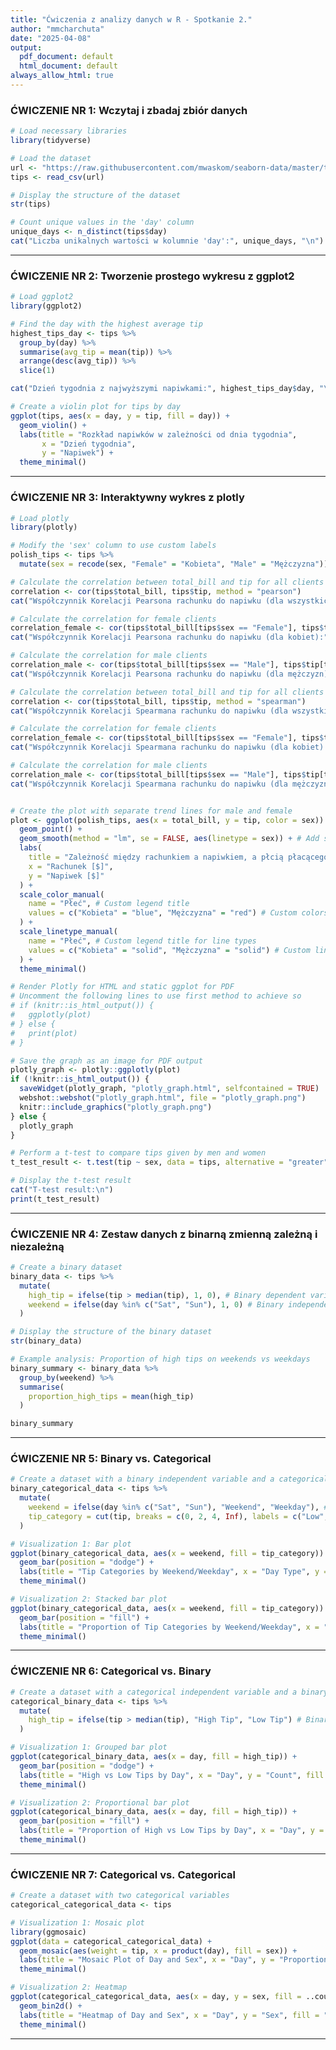 ```yaml
---
title: "Ćwiczenia z analizy danych w R - Spotkanie 2."
author: "mmcharchuta"
date: "2025-04-08"
output:
  pdf_document: default
  html_document: default
always_allow_html: true
---
```


### ĆWICZENIE NR 1: Wczytaj i zbadaj zbiór danych

```r
# Load necessary libraries
library(tidyverse)

# Load the dataset
url <- "https://raw.githubusercontent.com/mwaskom/seaborn-data/master/tips.csv"
tips <- read_csv(url)

# Display the structure of the dataset
str(tips)

# Count unique values in the 'day' column
unique_days <- n_distinct(tips$day)
cat("Liczba unikalnych wartości w kolumnie 'day':", unique_days, "\n")
```

---

### ĆWICZENIE NR 2: Tworzenie prostego wykresu z ggplot2

```r
# Load ggplot2
library(ggplot2)

# Find the day with the highest average tip
highest_tips_day <- tips %>%
  group_by(day) %>%
  summarise(avg_tip = mean(tip)) %>%
  arrange(desc(avg_tip)) %>%
  slice(1)

cat("Dzień tygodnia z najwyższymi napiwkami:", highest_tips_day$day, "\n")

# Create a violin plot for tips by day
ggplot(tips, aes(x = day, y = tip, fill = day)) +
  geom_violin() +
  labs(title = "Rozkład napiwków w zależności od dnia tygodnia",
       x = "Dzień tygodnia",
       y = "Napiwek") +
  theme_minimal()
```

---

### ĆWICZENIE NR 3: Interaktywny wykres z plotly

```r
# Load plotly
library(plotly)

# Modify the 'sex' column to use custom labels
polish_tips <- tips %>%
  mutate(sex = recode(sex, "Female" = "Kobieta", "Male" = "Mężczyzna"))

# Calculate the correlation between total_bill and tip for all clients
correlation <- cor(tips$total_bill, tips$tip, method = "pearson")
cat("Współczynnik Korelacji Pearsona rachunku do napiwku (dla wszystkich):", correlation, "\n")

# Calculate the correlation for female clients
correlation_female <- cor(tips$total_bill[tips$sex == "Female"], tips$tip[tips$sex == "Female"], method = "pearson")
cat("Współczynnik Korelacji Pearsona rachunku do napiwku (dla kobiet):", correlation_female, "\n")

# Calculate the correlation for male clients
correlation_male <- cor(tips$total_bill[tips$sex == "Male"], tips$tip[tips$sex == "Male"], method = "pearson")
cat("Współczynnik Korelacji Pearsona rachunku do napiwku (dla mężczyzn):", correlation_male, "\n")

# Calculate the correlation between total_bill and tip for all clients
correlation <- cor(tips$total_bill, tips$tip, method = "spearman")
cat("Współczynnik Korelacji Spearmana rachunku do napiwku (dla wszystkich):", correlation, "\n")

# Calculate the correlation for female clients
correlation_female <- cor(tips$total_bill[tips$sex == "Female"], tips$tip[tips$sex == "Female"], method = "spearman")
cat("Współczynnik Korelacji Spearmana rachunku do napiwku (dla kobiet):", correlation_female, "\n")

# Calculate the correlation for male clients
correlation_male <- cor(tips$total_bill[tips$sex == "Male"], tips$tip[tips$sex == "Male"], method = "spearman")
cat("Współczynnik Korelacji Spearmana rachunku do napiwku (dla mężczyzn):", correlation_male, "\n")


# Create the plot with separate trend lines for male and female
plot <- ggplot(polish_tips, aes(x = total_bill, y = tip, color = sex)) +
  geom_point() +
  geom_smooth(method = "lm", se = FALSE, aes(linetype = sex)) + # Add separate trend lines
  labs(
    title = "Zależność między rachunkiem a napiwkiem, a płcią płacącego",
    x = "Rachunek [$]",
    y = "Napiwek [$]"
  ) +
  scale_color_manual(
    name = "Płeć", # Custom legend title
    values = c("Kobieta" = "blue", "Mężczyzna" = "red") # Custom colors
  ) +
  scale_linetype_manual(
    name = "Płeć", # Custom legend title for line types
    values = c("Kobieta" = "solid", "Mężczyzna" = "solid") # Custom line types
  ) +
  theme_minimal()

# Render Plotly for HTML and static ggplot for PDF
# Uncomment the following lines to use first method to achieve so
# if (knitr::is_html_output()) {
#   ggplotly(plot)
# } else {
#   print(plot)
# }

# Save the graph as an image for PDF output
plotly_graph <- plotly::ggplotly(plot)
if (!knitr::is_html_output()) {
  saveWidget(plotly_graph, "plotly_graph.html", selfcontained = TRUE)
  webshot::webshot("plotly_graph.html", file = "plotly_graph.png")
  knitr::include_graphics("plotly_graph.png")
} else {
  plotly_graph
}

# Perform a t-test to compare tips given by men and women
t_test_result <- t.test(tip ~ sex, data = tips, alternative = "greater")

# Display the t-test result
cat("T-test result:\n")
print(t_test_result)

```

---


### ĆWICZENIE NR 4: Zestaw danych z binarną zmienną zależną i niezależną

```r
# Create a binary dataset
binary_data <- tips %>%
  mutate(
    high_tip = ifelse(tip > median(tip), 1, 0), # Binary dependent variable
    weekend = ifelse(day %in% c("Sat", "Sun"), 1, 0) # Binary independent variable
  )

# Display the structure of the binary dataset
str(binary_data)

# Example analysis: Proportion of high tips on weekends vs weekdays
binary_summary <- binary_data %>%
  group_by(weekend) %>%
  summarise(
    proportion_high_tips = mean(high_tip)
  )

binary_summary
```

---

### ĆWICZENIE NR 5: Binary vs. Categorical

```r
# Create a dataset with a binary independent variable and a categorical dependent variable
binary_categorical_data <- tips %>%
  mutate(
    weekend = ifelse(day %in% c("Sat", "Sun"), "Weekend", "Weekday"), # Binary independent variable
    tip_category = cut(tip, breaks = c(0, 2, 4, Inf), labels = c("Low", "Medium", "High")) # Categorical dependent variable
  )

# Visualization 1: Bar plot
ggplot(binary_categorical_data, aes(x = weekend, fill = tip_category)) +
  geom_bar(position = "dodge") +
  labs(title = "Tip Categories by Weekend/Weekday", x = "Day Type", y = "Count", fill = "Tip Category") +
  theme_minimal()

# Visualization 2: Stacked bar plot
ggplot(binary_categorical_data, aes(x = weekend, fill = tip_category)) +
  geom_bar(position = "fill") +
  labs(title = "Proportion of Tip Categories by Weekend/Weekday", x = "Day Type", y = "Proportion", fill = "Tip Category") +
  theme_minimal()
```

---

### ĆWICZENIE NR 6: Categorical vs. Binary

```r
# Create a dataset with a categorical independent variable and a binary dependent variable
categorical_binary_data <- tips %>%
  mutate(
    high_tip = ifelse(tip > median(tip), "High Tip", "Low Tip") # Binary dependent variable
  )

# Visualization 1: Grouped bar plot
ggplot(categorical_binary_data, aes(x = day, fill = high_tip)) +
  geom_bar(position = "dodge") +
  labs(title = "High vs Low Tips by Day", x = "Day", y = "Count", fill = "Tip Level") +
  theme_minimal()

# Visualization 2: Proportional bar plot
ggplot(categorical_binary_data, aes(x = day, fill = high_tip)) +
  geom_bar(position = "fill") +
  labs(title = "Proportion of High vs Low Tips by Day", x = "Day", y = "Proportion", fill = "Tip Level") +
  theme_minimal()
```

---

### ĆWICZENIE NR 7: Categorical vs. Categorical

```r
# Create a dataset with two categorical variables
categorical_categorical_data <- tips

# Visualization 1: Mosaic plot
library(ggmosaic)
ggplot(data = categorical_categorical_data) +
  geom_mosaic(aes(weight = tip, x = product(day), fill = sex)) +
  labs(title = "Mosaic Plot of Day and Sex", x = "Day", y = "Proportion", fill = "Sex") +
  theme_minimal()

# Visualization 2: Heatmap
ggplot(categorical_categorical_data, aes(x = day, y = sex, fill = ..count..)) +
  geom_bin2d() +
  labs(title = "Heatmap of Day and Sex", x = "Day", y = "Sex", fill = "Count") +
  theme_minimal()
```

---
